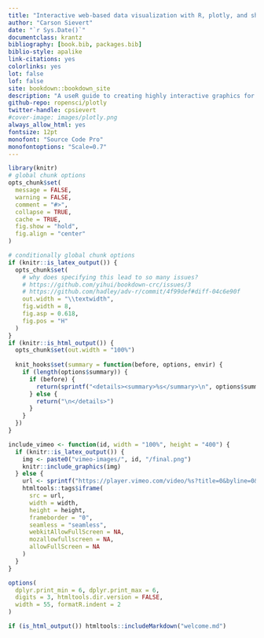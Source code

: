 ```yaml
--- 
title: "Interactive web-based data visualization with R, plotly, and shiny"
author: "Carson Sievert"
date: "`r Sys.Date()`"
documentclass: krantz
bibliography: [book.bib, packages.bib]
biblio-style: apalike
link-citations: yes
colorlinks: yes
lot: false
lof: false
site: bookdown::bookdown_site
description: "A useR guide to creating highly interactive graphics for exploratory and expository visualization."
github-repo: ropensci/plotly
twitter-handle: cpsievert
#cover-image: images/plotly.png
always_allow_html: yes
fontsize: 12pt
monofont: "Source Code Pro"
monofontoptions: "Scale=0.7"
---
```


```r
library(knitr)
# global chunk options
opts_chunk$set(
  message = FALSE, 
  warning = FALSE, 
  comment = "#>",
  collapse = TRUE,
  cache = TRUE,
  fig.show = "hold",
  fig.align = "center"
)

# conditionally global chunk options
if (knitr::is_latex_output()) {
  opts_chunk$set(
    # why does specifying this lead to so many issues?
    # https://github.com/yihui/bookdown-crc/issues/3
    # https://github.com/hadley/adv-r/commit/4f99def#diff-04c6e90f
    out.width = "\\textwidth", 
    fig.width = 8, 
    fig.asp = 0.618,
    fig.pos = "H"
  )
}
if (knitr::is_html_output()) {
  opts_chunk$set(out.width = "100%")
  
  knit_hooks$set(summary = function(before, options, envir) {
    if (length(options$summary)) {
      if (before) {
        return(sprintf("<details><summary>%s</summary>\n", options$summary))
      } else {
        return("\n</details>")
      }
    }
  })
}

include_vimeo <- function(id, width = "100%", height = "400") {
  if (knitr::is_latex_output()) {
    img <- paste0("vimeo-images/", id, "/final.png")
    knitr::include_graphics(img)
  } else {
    url <- sprintf("https://player.vimeo.com/video/%s?title=0&byline=0&portrait=0", id)
    htmltools::tags$iframe(
      src = url, 
      width = width, 
      height = height, 
      frameborder = "0", 
      seamless = "seamless",
      webkitAllowFullScreen = NA, 
      mozallowfullscreen = NA, 
      allowFullScreen = NA
    )
  }
}

options(
  dplyr.print_min = 6, dplyr.print_max = 6, 
  digits = 3, htmltools.dir.version = FALSE,
  width = 55, formatR.indent = 2
)
```


```r
if (is_html_output()) htmltools::includeMarkdown("welcome.md")
```
